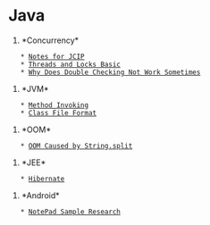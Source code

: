 = Java =

# *Concurrency*
    * [[Notes for JCIP]]
    * [[Threads and Locks Basic]]
    * [[Why Does Double Checking Not Work Sometimes]]
# *JVM*
    * [[Method Invoking]]
    * [[Class File Format]]
# *OOM*
    * [[OOM Caused by String.split]]
# *JEE*
    * [[Hibernate]]
# *Android*
    * [[NotePad Sample Research]]

